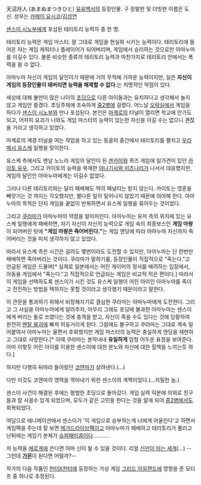 天沼月人 (あまぬまつきひと)
[[유유백서]]의 등장인물. 구 정발판 및 더빙판 이름은 도신. 성우는 [[카메이 요시코]]/[[김성연]]

[[센스이 시노부]]에게 포섭된 테리토리 능력자 중 한 명.

테리토리 능력은 게임 마스터. 말 그대로 게임을 현실화 시키는 능력이다. 테리토리에 들어온 자는 게임 캐릭터나 플레이어가 되어버리며, 게임에서 승리하는 것으로만 아마누마를 이길수 있다. 물론 비슷한 종류의 테리토리 능력과 마찬가지로 테리토리 안에서는 폭력을 쓸 수 없다.

아마누마 자신이 게임의 달인이기 때문에 거의 무적에 가까운 능력이지만, 실은 '''자신이 게임의 등장인물이 돼버리면 능력을 해제할 수 없다.'''는 치명적인 약점이 있다.

세상에 대해 불만이 많은 나이의 [[초딩]]으로 다른 아이들과는 유치하다고 생각해서 놀지 않고 게임만 즐겼다. 초딩주제에 조숙하게 [[중2병]]에 걸렸다. 어느날 [[오락실]]에서 게임을 하다가 [[센스이 시노부]]와 만나 포섭된다. 본인은 [[마계]]로의 터널이 열리면 학교에 안가도 되고, 어차피 요괴가 나와도 게임 마스터의 능력이 있는한 자신을 이길 수는 없으니 괜찮을 거라고 생각하고 있었다.

마계로의 계경 터널을 여는 작업을 하고 있는 동굴의 중간에서 테리토리를 펼치고 [[우라메시 유스케]] 일행을 맞이한다. 

유스케 측에서도 맨날 노느라 게임의 달인이 된 [[겐카이]]와 퀴즈 게임에 일가견이 있던 [[카이토 유우]], 그리고 카이토의 능력을 복제한 [[야나기사와 미츠나리]]가 나서서 대응했지만, 게임의 달인인 아마누마에게는 이길수 없었다.

그러나 다른 테리토리와는 달리 패배해도 딱히 패널티는 받지 않는다. 카이토는 영혼을 빼앗기는 것 까지는 각오했지만, 별다른 일이 일어나지 않았기 때문에 의아해 한다. 아마누마의 목적은 단지 게임을 끝없이 반복하면서 유스케 일행을 묶어두는 것이었다.

그리고 [[쿠라마]]가 아마누마의 약점을 알아차린다. 아마누마는 유저 측의 위치에 있는 유스케 일행에게 패배하면, 자기 자신이 자신의 능력으로 게임 속의 최종보스인 '''게임 마왕'''이 되어버린 탓에 '''"게임 마왕은 죽어버린다."'''는 게임 엔딩에 따라 아마누마 자신까지 죽어버리는 것을 미처 생각하지 않고 있었다.

따라서 유스케 측은 시간은 걸려도 몇번이라도 도전할 수 있지만, 아마누마는 단 한번만 패배하면 죽어버리는 것이다. 쿠라마가 말하기를, 등장인물이 직접적으로 "죽는다."고 언급된 게임은 드물며[* 실제로 일본에서는 어린 게이머의 정서를 배려하는 입장에서, 아동용 게임에서 "죽는다."고 직접적으로 언급되는 게임은 비교적 적은 편이다.] 따라서 이 게임을 선택하도록 센스이가 시킨 것도 유스케 일행이 어린 아이인 아마누마를 죽이고 전진하는 방법을 택하지는 못할 것이라고 생각했기 때문이라고 말한다.

이 관문을 통과하기 위해서 비정해지기로 결심한 쿠라마는 아마누마에게 도전한다. 그리고 그 사실을 아마누마에게 알려주자, 아무리 그래도 초딩에 불과한 아마누마는 센스이에게 버리는 돌로 쓰였다는 것에 충격을 받고, 자신이 죽을 수도 있다는 것에 당황하여  완전히 [[멘탈 붕괴]]에 빠져 허둥거리게 된다. 그럼에도 불구하고 쿠라마는 그대로 계속 밀어붙여서  아마누마는 울면서 후회했지만 게임 마스터의 능력은 충실하게 엔딩을 재현하고 그대로 사망한다.[* 이때 쿠라마는 본작내내 '''유일하게''' 엄청 어두운 표정을 보여준다. 아마 이렇듯 어린 아이를 이용한 센스이에 대한 분노와 자신에 대한 힐책을 느끼는듯 하다.]

하지만 다행히 뒤따라 들어왔던 [[코엔마]]가 살려낸다.(…)

다만 이것도 코엔마의 영력을 깍아내기 위한 센스이의 계책이었다.(…치밀한 놈.)

센스이 사건이 해결된 후에는 평범한 초딩으로 돌아갔다. 게임 실력 덕분에 의외로 친구들과 잘 사귈수 있게 되었으며, 모두가 같은 고민을 한다는 것을 알게 되어 [[중2병]]에서도 회복되었다.

여담으로 애니메이션에서 센스이가 '이 게임으로 승부하는게 너에게 어울린다'고 하면서 게임팩을 주는데 잘 보면 [[메가드라이브]]팩이고 아마누마가 패배하고 테리토리가 풀리고 난뒤에는 게임기 본체가 [[슈퍼패미콤]]이다...........

저 능력을 [[에로게]]에 쓴다면 아마 신이 될 수 있을 것이다. 리얼 [[신만이 아는 세계]](…)
--그런데 '''[[가몬]]'''이 된다면 어떨까?--

작가의 다음 작품인 [[헌터X헌터]]에 등장하는 가상 게임 [[그리드 아일랜드]]에 영향을 준 모티프 중 하나로 추정된다.
